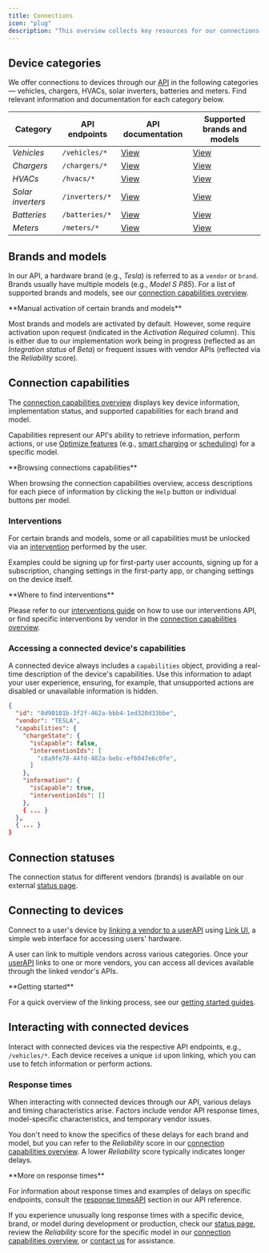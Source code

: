 ```yaml
---
title: Connections
icon: "plug"
description: "This overview collects key resources for our connections."
---
```


## Device categories

We offer connections to devices through our [API](https://developers.enode.com/api/) in the following categories — vehicles, chargers, HVACs, solar inverters, batteries and meters. Find relevant information and documentation for each category below.

| Category | API endpoints | API documentation | Supported brands and models |
| --- | --- | --- | --- |
| *Vehicles* | `/vehicles/*` | [  View  ](https://developers.enode.com/api/reference#vehicles) | [  View  ](https://developers.enode.com/api/capabilities/vehicle) |
| *Chargers* | `/chargers/*` | [  View  ](https://developers.enode.com/api/reference#chargers) | [  View  ](https://developers.enode.com/api/capabilities/charger) |
| *HVACs* | `/hvacs/*` | [  View  ](https://developers.enode.com/api/reference#hvac) | [  View  ](https://developers.enode.com/api/capabilities/hvac) |
| *Solar inverters* | `/inverters/*` | [  View  ](https://developers.enode.com/api/reference#solar-inverters) | [  View  ](https://developers.enode.com/api/capabilities/inverter) |
| *Batteries* | `/batteries/*` | [  View  ](https://developers.enode.com/api/reference#batteries) | [  View  ](https://developers.enode.com/api/capabilities/battery) |
| *Meters* | `/meters/*` | [  View  ](https://developers.enode.com/api/reference#meters) | [  View  ](https://developers.enode.com/api/capabilities/meter) |

## Brands and models

In our API, a hardware brand (e.g., *Tesla*) is referred to as a `vendor` or `brand`. Brands usually have multiple models (e.g., *Model S P85*). For a list of supported brands and models, see our [connection capabilities overview](https://developers.enode.com/api/capabilities).

<Warning>
**Manual activation of certain brands and models**

Most brands and models are activated by default. However, some require activation upon request (indicated in the *Activation Required* column). This is either due to our implementation work being in progress (reflected as an *Integration status* of *Beta*) or frequent issues with vendor APIs (reflected via the *Reliability* score).
</Warning>

## Connection capabilities

The [connection capabilities overview](https://developers.enode.com/api/capabilities) displays key device information, implementation status, and supported capabilities for each brand and model.

Capabilities represent our API's ability to retrieve information, perform actions, or use [Optimize features](https://enode.io/optimize) (e.g., [smart charging](https://developers.enode.com/docs/smart-charging/introduction) or [scheduling](https://developers.enode.com/docs/scheduling)) for a specific model.

<Info>
**Browsing connections capabilities**

When browsing the connection capabilities overview, access descriptions for each piece of information by clicking the `Help` button or individual buttons per model.
</Info>

### Interventions

For certain brands and models, some or all capabilities must be unlocked via an [intervention](https://developers.enode.com/docs/interventions) performed by the user.

Examples could be signing up for first-party user accounts, signing up for a subscription, changing settings in the first-party app, or changing settings on the device itself.

<Warning>
**Where to find interventions**

Please refer to our [interventions guide](https://developers.enode.com/docs/interventions#accessing-interventions-via-our-api) on how to use our interventions API, or find specific interventions by vendor in the [connection capabilities overview](https://developers.enode.com/api/capabilities).
</Warning>

### Accessing a connected device's capabilities

A connected device always includes a `capabilities` object, providing a real-time description of the device's capabilities. Use this information to adapt your user experience, ensuring, for example, that unsupported actions are disabled or unavailable information is hidden.

```json
{
  "id": "8d90101b-3f2f-462a-bbb4-1ed320d33bbe",
  "vendor": "TESLA",
  "capabilities": {
    "chargeState": {
      "isCapable": false,
      "interventionIds": [
        "c8a9fe78-44fd-482a-bebc-ef6047e6c0fe",
      ]
    },
    "information": {
      "isCapable": true,
      "interventionIds": []
    },
    { ... }
  },
  { ... }
}
```

## Connection statuses

The connection status for different vendors (brands) is available on our external [status page](https://status.enode.io/).

## Connecting to devices

Connect to a user's device by [linking a vendor to a userAPI](https://developers.enode.com/api/reference#postUsersUseridLink) using [Link UI](https://developers.enode.com/docs/link-ui/introduction), a simple web interface for accessing users' hardware.

A user can link to multiple vendors across various categories. Once your [userAPI](https://developers.enode.com/api/reference#getUser) links to one or more vendors, you can access all devices available through the linked vendor's APIs.

<Warning>
**Getting started**

For a quick overview of the linking process, see our [getting started guides](https://developers.enode.com/docs/getting-started).
</Warning>

## Interacting with connected devices

Interact with connected devices via the respective API endpoints, e.g., `/vehicles/*`. Each device receives a unique `id` upon linking, which you can use to fetch information or perform actions.

### Response times

When interacting with connected devices through our API, various delays and timing characteristics arise. Factors include vendor API response times, model-specific characteristics, and temporary vendor issues.

You don't need to know the specifics of these delays for each brand and model, but you can refer to the *Reliability* score in our [connection capabilities overview](https://developers.enode.com/api/capabilities). A lower *Reliability* score typically indicates longer delays.

<Warning>
**More on response times**

For information about response times and examples of delays on specific endpoints, consult the [response timesAPI](https://developers.enode.com/api/reference#response-times) section in our API reference.
</Warning>

If you experience unusually long response times with a specific device, brand, or model during development or production, check our [status page](https://status.enode.io/), review the *Reliability* score for the specific model in our [connection capabilities overview](https://developers.enode.com/api/capabilities), or [contact us](https://developers.enode.com/support/report-an-issue) for assistance.

